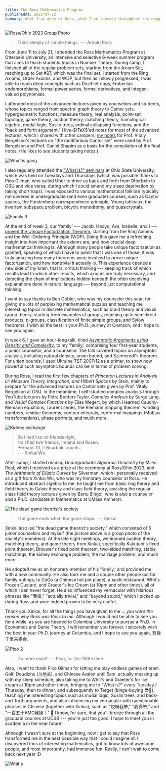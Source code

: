 ```yaml
---
title: The Ross Mathematics Program
publishedAt: 2023-07-22
summary: What I've done at Ross, what I've learned throughout the camp, and where I'm headed to.
---
```


![Ross/Ohio 2023 Group Photo](/static/images/ross-2023.jpeg)

> Think deeply of simple things.
> --- Arnold Ross

From June 11 to July 21, I attended the Ross Mathematics Program at Otterbein University, an intensive and selective 6-week summer program that aims to teach students topics in Number Theory.
During camp, I finished all of the regular problem sets, starting from the Axiom Set, reaching up to Set \#27, which was the final set.
I started from the Ring Axioms, Order Axioms, and WOP, but then as I slowly progressed,
I was able to reach deep concepts such as Dirichlet rings, Frobenius endomorphisms, formal power series, formal derivatives, and integer-valued polynomials.

I attended most of the advanced lectures given by counselors and students, whose topics ranged from spectral graph theory to Cantor sets, hypergeometric functions, measure theory, real analysis, point-set topology, game theory, auction theory, matching theory, homological algebra, modal logic, Suslin trees, ordinal collapsing functions, and the "back and forth argument."
I live-$\TeX$'ed notes for most of the advanced lectures, which I shared with other campers; [my notes](/static/files/cantor.pdf) for Prof. Vitaly Bergelson's lectures on "the multifarious Cantor set" were used by Prof. Bergelson and Prof. Daniel Shapiro as a basis for the compilation of the final notes.
(He likes to see students taking notes.)

![What is gang](/static/images/what-is-gang.jpg)

I also regularly attended the ["What is?" seminars](https://math.osu.edu/activities/colloquium/what-is) at Ohio State University,
which was held on Tuesdays and Thursdays (which was possible thanks to Pico Gilman, who called Uber to drive us back and forth from Otterbein to OSU and vice versa, during which I could amend my sleep deprivation by taking short naps).
I was exposed to various mathematical folklore typically not covered in undergraduate (and even graduate) courses, such as Cantor spaces, the Furstenberg correspondence principle, Young tableaux, the invariant subspace problem, bicycle monodromy, and quasicrystals.

![Family 3](/static/images/fam-3.jpg)

At the end of week 3, our 'family' --- Jacob, Haoyu, Ava, Isabelle, and I --- [proved the Unique Factorization Theorem](/static/files/fam-3-celebration.pdf), starting from the Ring Axioms and the Well-Ordering Principle (WOP).
Doing this gave me a refreshing insight into how important the axioms are, and how crucial deep mathematical thinking is.
Although many people take unique factorization as granted, speaking of which I have to admit that I was one of those, it was truly amazing how many theorems were involved to prove unique factorization, and how nontrivial it actually is.
This experience opened a new side of my brain, that is, critical thinking --- keeping track of which results lead to which other results, which axioms are truly necessary, and detecting the chain of implications hidden beneath the often deceiving explanations done in natural language --- beyond just computational thinking.

I want to say thanks to Ben Gobler, who was my counselor this year,
for giving me lots of perplexing mathematical puzzles and teaching me interesting topics in discrete mathematics,
such as braid theory and visual group theory, starting from examples of groups,
reaching up to semidirect products, $p$-groups, classification of finite simple groups, and Sylow theorems.
I wish all the best in your Ph.D. journey at Clemson, and I hope to see you again.

In week 6, I gave an hour-long talk, titled [_Asymptotic Arguments using Density and Complexity_](/static/files/asymptotic-arguments.pdf), to my 'family,' comprising four first-year students, a junior counselor, and a counselor.
The talk covered topics on asymptotic analysis, including natural density, union bound, and Szemerédi's theorem.
For union bounds, I used Ukraine TST 2007/12 as a primer, to show how powerful such asymptotic bounds can be in terms of problem solving.

During Ross, I read the first few chapters of _Princeton Lectures in Analysis III: Measure Theory, Integration, and Hilbert Spaces_ by Stein,
mainly to prepare for the advanced lectures on Cantor sets given by Prof. Vitaly Bergelson at OSU.
In the meantime, I self-studied complex analysis through YouTube lectures by Petra Bonfert-Taylor,
_Complex Analysis_ by Serge Lang, and _Visual Complex Functions_ by Elias Wegert,
by which I learned Cauchy-Riemann equations, Laurent series, the Riemann mapping theorem, winding numbers, residue theorems, contour integrals, conformal mappings (Möbius transformations), phase portraits, and much more.

![Kidney exchange](/static/images/xinkai-lecture.JPG)

> So I had like no friends right, <br/>
> No I had two friends, Ireland and Rosen. <br/>
> Perhaps 10, if Bourbaki counts. <br/>
> --- Xinkai Wu

After camp, I started reading _Undergraduate Algebraic Geometry_ by Miles Reid, which I received as a prize at the ceremony at Ross/Ohio 2023,
and _The Arithmetic of Elliptic Curves_ by Silverman, which I personally received as a gift from Xinkai Wu, who was my honorary counselor at Ross.
He introduced abstract algebra to me: he taught me from basic ring theory and field theory to Galois theory and class field theory,
assisting the regular class field theory lectures given by Bartu Bingol, who is also a counselor and a Ph.D. candidate in Mathematics at UMass Amherst.

![The dead game theorist's society](/static/images/ross-game-theorists.jpg)

> The game ends when the game stops. --- Xinkai

Xinkai also led "the dead game theorist's society," which consisted of 5 junior counselors and myself (the picture above is a group photo of the society's members).
At the late night meetings, we learned auction theory, matching theory, and game theory from Xinkai, specifically
Kakutani's fixed point theorem, Brouwer's fixed point theorem, two-sided matching, stable matchings, the kidney exchange problem, the marriage problem, and much more.

He adopted me as an honorary member of his 'family,' and provided me with a new community.
He also took me and a couple other people out for family outings,
to CoCo (a Chinese hot pot place), a sushi restaurant, Whit's Frozen Custard, and Graeter's Ice Cream (at 10pm and other times), all of which I can never forget.
He also influenced my vernacular with hilarious phrases like "我操," "actually trivial," and "beyond stupid,"
which I picked up during Ross and were indeed proven to be very useful.

Thank you Xinkai, for all the things you have given to me ... _you were the reason why Ross was Ross to me._
Although I would not be able to see you for a while, as you are headed to Columbia University to pursue a Ph.D. in Economics and Game Theory, I will remember you forever.
I sincerely wish the best in your Ph.D. journey at Columbia, and I hope to see you again, 有缘千里来相会。

![Pico 2](/static/images/pico-2.jpg)

> Do more math! --- Pico, for the 100th time

Also, I want to thank Pico Gilman for letting me play endless games of team Golf, Doudizhu (斗地主), and Chinese Avalon until 5am,
actually messing up with my sleep schedule, also taking me to Whit's and Graeter's for ice cream at 10pm and other times,
bringing me to "What is?" every Tuesday / Thursday, then to dinner, and subsequently to Target (binge-buying :sunglasses::shopping_cart:),
teaching me interesting topics such as modal logic, Suslin trees, and back-and-forth arguments,
and also influencing my vernacular with questionable phrases in Chinese (together with Xinkai),
such as "哎呀我笨," "我真笨," and "一百五十AMC我操！" :rofl:
I know, for sure, that you'll breeze through all the graduate courses at UCSB --- you're just too good.
I hope to meet you in academia in the near future!

Although I wasn't sure at the beginning, now I get to say that Ross transformed me in the best possible way that I could imagine of:
I discovered tons of interesting mathematics, got to know lots of awesome people, and most importantly, had immense fun!
Really, I can't wait to come back next year :D

![Whit's](/static/images/ice-cream.jpg)
